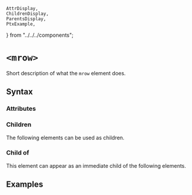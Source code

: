     AttrDisplay,
    ChildrenDisplay,
    ParentsDisplay,
    PtxExample,
} from "../../../components";

# `<mrow>`

Short description of what the `mrow` element does.

## Syntax

### Attributes

<AttrDisplay name="mrow" />

### Children

The following elements can be used as children.

<ChildrenDisplay name="mrow" />

### Child of

This element can appear as an immediate child of the following elements.

<ParentsDisplay name="mrow" />

## Examples

    